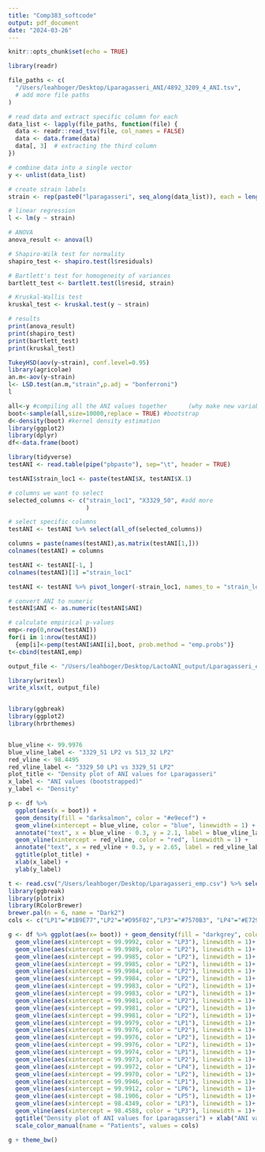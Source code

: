 ```yaml
---
title: "Comp383_softcode"
output: pdf_document
date: "2024-03-26"
---
```


```r
knitr::opts_chunk$set(echo = TRUE)
```


```r
library(readr)

file_paths <- c(
  "/Users/leahboger/Desktop/Lparagasseri_ANI/4892_3209_4_ANI.tsv",
  # add more file paths
)

# read data and extract specific column for each
data_list <- lapply(file_paths, function(file) {
  data <- readr::read_tsv(file, col_names = FALSE)
  data <- data.frame(data)
  data[, 3]  # extracting the third column
})

# combine data into a single vector
y <- unlist(data_list)

# create strain labels
strain <- rep(paste0("lparagasseri", seq_along(data_list)), each = length(data_list[[1]]))
```


```r
# linear regression
l <- lm(y ~ strain)

# ANOVA
anova_result <- anova(l)

# Shapiro-Wilk test for normality
shapiro_test <- shapiro.test(l$residuals)

# Bartlett's test for homogeneity of variances
bartlett_test <- bartlett.test(l$resid, strain)

# Kruskal-Wallis test
kruskal_test <- kruskal.test(y ~ strain)

# results
print(anova_result)
print(shapiro_test)
print(bartlett_test)
print(kruskal_test)

```


```r
TukeyHSD(aov(y~strain), conf.level=0.95)
library(agricolae)
an.m<-aov(y~strain)
l<- LSD.test(an.m,"strain",p.adj = "bonferroni")
l

```


```r
all<-y #compiling all the ANI values together      (why make new variable)
boot<-sample(all,size=10000,replace = TRUE) #bootstrap
d<-density(boot) #kernel density estimation
library(ggplot2)
library(dplyr)
df<-data.frame(boot)

```


```r
library(tidyverse)
testANI <- read.table(pipe("pbpaste"), sep="\t", header = TRUE)

testANI$strain_loc1 <- paste(testANI$X, testANI$X.1)

# columns we want to select
selected_columns <- c("strain_loc1", "X3329_50", #add more
                      )

# select specific columns
testANI <- testANI %>% select(all_of(selected_columns))

columns = paste(names(testANI),as.matrix(testANI[1,]))
colnames(testANI) = columns

testANI <- testANI[-1, ]
colnames(testANI)[1] ="strain_loc1"

testANI <- testANI %>% pivot_longer(-strain_loc1, names_to = "strain_loc2", values_to = "ANI")

# convert ANI to numeric
testANI$ANI <- as.numeric(testANI$ANI)

# calculate empirical p-values
emp<-rep(0,nrow(testANI))
for(i in 1:nrow(testANI))
  {emp[i]<-pemp(testANI$ANI[i],boot, prob.method = "emp.probs")}
t<-cbind(testANI,emp)

output_file <- "/Users/leahboger/Desktop/LactoANI_output/Lparagasseri_emp.xlsx"

library(writexl)
write_xlsx(t, output_file)


library(ggbreak)
library(ggplot2)
library(hrbrthemes)


blue_vline <- 99.9976
blue_vline_label <- "3329_51 LP2 vs 513_32 LP2"
red_vline <- 98.4495
red_vline_label <- "3329_50 LP1 vs 3329_51 LP2"
plot_title <- "Density plot of ANI values for Lparagasseri"
x_label <- "ANI values (bootstrapped)"
y_label <- "Density"

p <- df %>% 
  ggplot(aes(x = boot)) + 
  geom_density(fill = "darksalmon", color = "#e9ecef") +
  geom_vline(xintercept = blue_vline, color = "blue", linewidth = 1) +
  annotate("text", x = blue_vline - 0.3, y = 2.1, label = blue_vline_label, color = "darkblue") +
  geom_vline(xintercept = red_vline, color = "red", linewidth = 1) +
  annotate("text", x = red_vline + 0.3, y = 2.65, label = red_vline_label, color = "darkred") +
  ggtitle(plot_title) + 
  xlab(x_label) +
  ylab(y_label)

```

```r
t <- read.csv("/Users/leahboger/Desktop/Lparagasseri_emp.csv") %>% select(strain_loc1, strain_loc2, ANI, emp)
library(ggbreak)
library(plotrix)
library(RColorBrewer)
brewer.pal(n = 6, name = "Dark2")
cols <- c("LP1"="#1B9E77","LP2"="#D95F02","LP3"="#7570B3", "LP4"="#E7298A","LP5"="#66A61E", "LP6"="#E6AB02")

g <- df %>% ggplot(aes(x= boot)) + geom_density(fill = "darkgrey", color = "black")+
  geom_vline(aes(xintercept = 99.9992, color = "LP3"), linewidth = 1)+
  geom_vline(aes(xintercept = 99.9989, color = "LP2"), linewidth = 1)+
  geom_vline(aes(xintercept = 99.9985, color = "LP2"), linewidth = 1)+
  geom_vline(aes(xintercept = 99.9985, color = "LP2"), linewidth = 1)+
  geom_vline(aes(xintercept = 99.9984, color = "LP2"), linewidth = 1)+
  geom_vline(aes(xintercept = 99.9984, color = "LP2"), linewidth = 1)+
  geom_vline(aes(xintercept = 99.9983, color = "LP2"), linewidth = 1)+
  geom_vline(aes(xintercept = 99.9983, color = "LP2"), linewidth = 1)+
  geom_vline(aes(xintercept = 99.9981, color = "LP2"), linewidth = 1)+
  geom_vline(aes(xintercept = 99.9981, color = "LP2"), linewidth = 1)+
  geom_vline(aes(xintercept = 99.9981, color = "LP2"), linewidth = 1)+
  geom_vline(aes(xintercept = 99.9979, color = "LP1"), linewidth = 1)+
  geom_vline(aes(xintercept = 99.9976, color = "LP2"), linewidth = 1)+
  geom_vline(aes(xintercept = 99.9976, color = "LP2"), linewidth = 1)+
  geom_vline(aes(xintercept = 99.9976, color = "LP2"), linewidth = 1)+
  geom_vline(aes(xintercept = 99.9974, color = "LP1"), linewidth = 1)+
  geom_vline(aes(xintercept = 99.9973, color = "LP2"), linewidth = 1)+
  geom_vline(aes(xintercept = 99.9972, color = "LP4"), linewidth = 1)+
  geom_vline(aes(xintercept = 99.9970, color = "LP2"), linewidth = 1)+
  geom_vline(aes(xintercept = 99.9946, color = "LP1"), linewidth = 1)+
  geom_vline(aes(xintercept = 99.9912, color = "LP6"), linewidth = 1)+
  geom_vline(aes(xintercept = 98.1906, color = "LP5"), linewidth = 1)+
  geom_vline(aes(xintercept = 98.4349, color = "LP3"), linewidth = 1)+
  geom_vline(aes(xintercept = 98.4588, color = "LP3"), linewidth = 1)+
  ggtitle("Density plot of ANI values for Lparagasseri") + xlab("ANI values(bootstrapped)")+ ylab("Density")+
  scale_color_manual(name = "Patients", values = cols)

g + theme_bw()
```


